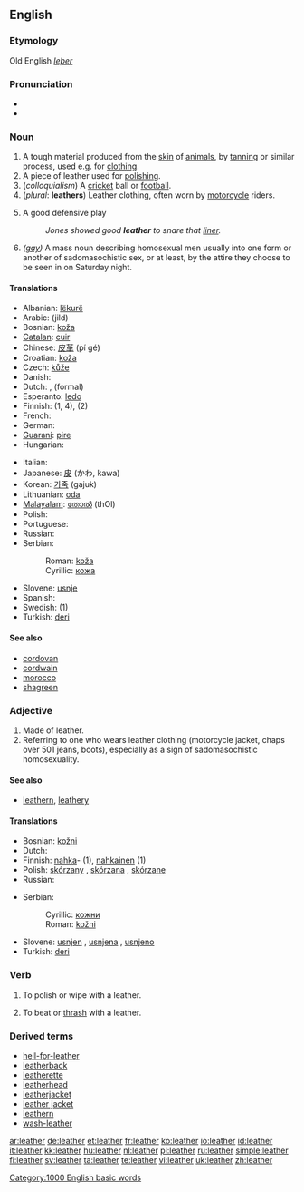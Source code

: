 {{wikipedia}}
==English==

===Etymology===
Old English ''[[leþer]]''

===Pronunciation===
* {{audio|en-us-leather.ogg|Audio (US)}}
* {{rhymes|ɛðə(r)}}

===Noun===
{{en-noun|s|-}}

# A tough material produced from the [[skin]] of [[animal]]s, by [[tan]]ning or similar process, used e.g. for [[clothing]].
# A piece of leather used for [[polish]]ing.
# (''colloquialism'') A [[cricket]] ball or [[football]].
# (''plural'': '''leathers''') Leather clothing, often worn by [[motorcycle]] riders.
# {{baseball}} A good defensive play
#: ''Jones showed good '''leather''' to snare that [[liner]].''
# ''([[gay]])'' A mass noun describing homosexual men usually into one form or another of sadomasochistic sex, or at least, by the attire they choose to be seen in on Saturday night.

====Translations====
{{trans-top|material produced by tanning animal skin}}
* Albanian: [[lëkurë]]
* Arabic: {{Arab|[[جلد]]}} (jild) {{m}}
* Bosnian: [[koža#Bosnian|koža]] {{f}}
* [[Catalan]]: [[cuir]] {{m}}
* Chinese: [[皮革]] (pí gé)
* Croatian: [[koža]] {{f}}
* Czech: [[kůže]] {{f}}
* Danish: {{t|da|læder|n}}
* Dutch: {{t|nl|leer|n}}, {{t|nl|leder|n}} (formal)
* Esperanto: [[ledo]]
* Finnish: {{t|fi|nahka}} (1, 4), {{t|fi|säämiskä}} (2)
* French: {{t|fr|cuir|m}}
* German: {{t|de|Leder|n}}
* [[Guaraní]]: [[pire]]
* Hungarian: {{t|hu|bőr}}
{{trans-mid}}
* Italian: {{t|it|cuoio|m}}
* Japanese: [[皮]] (かわ, kawa)
* Korean: [[가죽]] (gajuk)
* Lithuanian: [[oda]] {{f}}
* [[Malayalam]]: [[തോല്‍]] (thOl)
* Polish: {{t|pl|skóra|f}}
* Portuguese: {{t|pt|couro|m}}
* Russian: {{t|ru|кожа|tr=kóža|f}}
* Serbian:
*: Roman: [[koža#Serbian|koža]] {{f}}
*: Cyrillic: [[кожа#Serbian|кожа]] {{f}}
* Slovene: [[usnje]] {{n}}
* Spanish: {{t|es|cuero|m}}
* Swedish: {{t|sv|läder|n}} (1)
* Turkish: [[deri]]
{{trans-bottom}}

====See also====
* [[cordovan]]
* [[cordwain]]
* [[morocco]]
* [[shagreen]]

===Adjective===
{{en-adj|-|-}}

# Made of leather.
# Referring to one who wears leather clothing (motorcycle jacket, chaps over 501 jeans, boots), especially as a sign of sadomasochistic homosexuality.

====See also====
* [[leathern]], [[leathery]]

====Translations====
{{trans-top|made of leather}}
* Bosnian: [[kožni#Bosnian|kožni]] {{m}}
* Dutch: {{t|nl|leren}}
* Finnish: [[nahka]]- (1), [[nahkainen]] (1)
* Polish: [[skórzany]] {{m}}, [[skórzana]] {{f}}, [[skórzane]] {{n}}
* Russian: {{t|ru|кожаный|tr=kóžanyj}}
{{trans-mid}}
* Serbian:
*: Cyrillic: [[кожни#Serbian|кожни]] {{m}}
*: Roman: [[kožni#Serbian|kožni]] {{m}}
* Slovene: [[usnjen]] {{m}}, [[usnjena]] {{f}}, [[usnjeno]] {{n}}
* Turkish: [[deri]]
{{trans-bottom}}

===Verb===
{{en-verb|leathers|leathering|leathered}}

# {{rfv-sense}} To polish or wipe with a leather.
# {{rfv-sense}} To beat or [[thrash]] with a leather.

===Derived terms===
* [[hell-for-leather]]
* [[leatherback]]
* [[leatherette]]
* [[leatherhead]]
* [[leatherjacket]]<!--a type of fish-->
* [[leather jacket]]<!--a jacket made of leather-->
* [[leathern]]
* [[wash-leather]]

[[Category:1000 English basic words]]

[[ar:leather]]
[[de:leather]]
[[et:leather]]
[[fr:leather]]
[[ko:leather]]
[[io:leather]]
[[id:leather]]
[[it:leather]]
[[kk:leather]]
[[hu:leather]]
[[nl:leather]]
[[pl:leather]]
[[ru:leather]]
[[simple:leather]]
[[fi:leather]]
[[sv:leather]]
[[ta:leather]]
[[te:leather]]
[[vi:leather]]
[[uk:leather]]
[[zh:leather]]